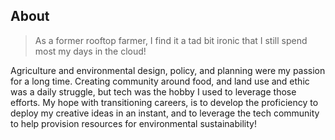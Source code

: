 ## About

> As a former rooftop farmer, I find it a tad bit ironic that I still spend most my days in the cloud!

Agriculture and environmental design, policy, and planning were my passion for a long time. Creating community around food, and land use and ethic was a daily struggle, but tech was the hobby I used to leverage those efforts. My hope with transitioning careers, is to develop the proficiency to deploy my creative ideas in an instant, and to leverage the tech community to help provision resources for environmental sustainability!
